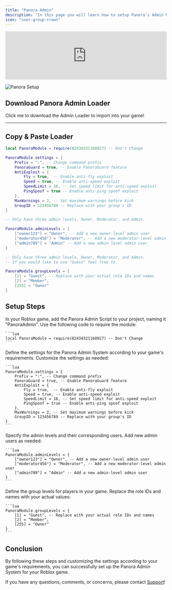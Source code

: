 ```yaml
---
title: "Panora Admin"
description: "In this page you will learn how to setup Panora's Admin Module."
icon: "user-group-crown"
---
```


<iframe
  width="100%"
  height="full"
  src="https://www.youtube.com/watch?v=DYIXyYVUwjg"
  title="YouTube video player"
  frameborder="0"
  allow="accelerometer; autoplay; clipboard-write; encrypted-media; gyroscope; picture-in-picture"
  allowfullscreen
></iframe>

![Panora Setup](https://www.youtube.com/watch?v=DYIXyYVUwjg)

## Download Panora Admin Loader

<CardGroup cols={1}>
  <Card href="/.gitbook/assets/PanoraAdmin_Loader.lua" icon="download" horizontal>
    Click me to download the Admin Loader to import into your game!
  </Card>
</CardGroup>

***

## Copy & Paste Loader

```lua lua
local PanoraModule = require(82434321168927) -- Don't Change

PanoraModule.settings = {
    Prefix = ":", -- Change command prefix
    PanoraGuard = true, -- Enable PanoraGuard feature
    AntiExploit = {
        Fly = true,  -- Enable anti-fly exploit
        Speed = true, -- Enable anti-speed exploit
        SpeedLimit = 16, -- Set speed limit for anti-speed exploit
        PingSpoof = true -- Enable anti-ping spoof exploit
    },
    MaxWarnings = 2, -- Set maximum warnings before kick
    GroupID = 123456789 -- Replace with your group's ID
}

-- Only have three admin levels, Owner, Moderator, and Admin.

PanoraModule.adminLevels = {
    ["owner123"] = "Owner", -- Add a new owner-level admin user
    ["moderator456"] = "Moderator", -- Add a new moderator-level admin user
    ["admin789"] = "Admin" -- Add a new admin-level admin user
}

-- Only have three admin levels, Owner, Moderator, and Admin. 
-- If you would like to use "Guest" feel free to.

PanoraModule.groupLevels = {
    [1] = "Guest", -- Replace with your actual role IDs and names
    [2] = "Member",
    [255] = "Owner"
}
```

## Setup Steps

<Steps activeStep={0}>
  <Step title="Install Panora Module">
    <p>In your Roblox game, add the Panora Admin Script to your project, naming it "PanoraAdmin". Use the following code to require the module:</p>

    ```lua
    local PanoraModule = require(82434321168927) -- Don't Change
    ```
  </Step>

  <Step title="Configure Panora Settings">
    <p>Define the settings for the Panora Admin System according to your game's requirements. Customize the settings as needed:</p>

    ```lua
    PanoraModule.settings = {
        Prefix = ":", -- Change command prefix
        PanoraGuard = true, -- Enable PanoraGuard feature
        AntiExploit = {
            Fly = true,  -- Enable anti-fly exploit
            Speed = true, -- Enable anti-speed exploit
            SpeedLimit = 16, -- Set speed limit for anti-speed exploit
            PingSpoof = true -- Enable anti-ping spoof exploit
        },
        MaxWarnings = 2, -- Set maximum warnings before kick
        GroupID = 123456789 -- Replace with your group's ID
    }
    ```
  </Step>

  <Step title="Define Admin Levels">
    <p>Specify the admin levels and their corresponding users. Add new admin users as needed:</p>

    ```lua
    PanoraModule.adminLevels = {
        ["owner123"] = "Owner", -- Add a new owner-level admin user
        ["moderator456"] = "Moderator", -- Add a new moderator-level admin user
        ["admin789"] = "Admin" -- Add a new admin-level admin user
    }
    ```
  </Step>

  <Step title="Define Group Levels">
    <p>Define the group levels for players in your game. Replace the role IDs and names with your actual values:</p>

    ```lua
    PanoraModule.groupLevels = {
        [1] = "Guest", -- Replace with your actual role IDs and names
        [2] = "Member",
        [255] = "Owner"
    }
    ```
  </Step>
</Steps>

## Conclusion

By following these steps and customizing the settings according to your game's requirements, you can successfully set up the Panora Admin System for your Roblox game.

If you have any questions, comments, or concerns, please contact [Support](https://discord.com/invite/s7VhTPQ32b)!